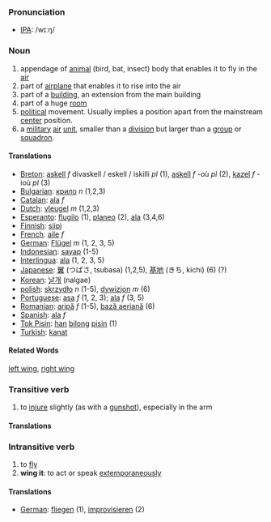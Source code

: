 ===Pronunciation===
*[[IPA]]: /wɪːŋ/

===Noun===
#appendage of [[animal]] (bird, bat, insect) body that enables it to fly in the [[air]]
#part of [[airplane]] that enables it to rise into the air
#part of a [[building]], an extension from the main building
#part of a huge [[room]]
#[[political]] movement. Usually implies a position apart from the mainstream [[center]] position.
#a [[military]] [[air]] [[unit]], smaller than a [[division]] but larger than a [[group]] or [[squadron]].

====Translations====
*[[Breton]]: [[askell]] ''f'' divaskell / eskell / iskilli ''pl'' (1), [[askell]] ''f'' -où ''pl'' (2), [[kazel]] ''f'' -ioù ''pl'' (3)
*[[Bulgarian]]: [[крило]] ''n'' (1,2,3)
*[[Catalan]]: [[ala]] ''f''
*[[Dutch]]: [[vleugel]] ''m'' (1,2,3)
*[[Esperanto]]: [[flugilo]] (1), [[planeo]] (2), [[ala]] (3,4,6)
*[[Finnish]]: [[siipi]]
*[[French]]: [[aile]] ''f''
*[[German]]: [[Flügel]] ''m'' (1, 2, 3, 5)
*[[Indonesian]]: [[sayap]] (1-5)
*[[Interlingua]]: [[ala]] (1, 2, 3, 5)
*[[Japanese]]: [[翼]] (つばさ, tsubasa) (1,2,5), [[基地]] (きち, kichi) (6) (?)
*[[Korean]]: [[날개]] (nalgae)
*[[polish]]: [[skrzydło]] ''n'' (1-5), [[dywizjon]] ''m'' (6)
*[[Portuguese]]: [[asa]] ''f'' (1, 2, 3); [[ala]] ''f'' (3, 5)
*[[Romanian]]: [[aripă]] ''f'' (1-5), [[bază aeriană]] (6)
*[[Spanish]]: [[ala]] ''f''
*[[Tok Pisin]]: [[han]] [[bilong]] [[pisin]] (1)
*[[Turkish]]: [[kanat]]

==== Related Words ====
[[left wing]], [[right wing]]

===Transitive verb===

# to [[injure]] slightly (as with a [[gunshot]]), especially in the arm

====Translations====

<!-- Wiktionary wants YOU! -->

===Intransitive verb===

# to [[fly]]
# '''wing it''': to act or speak [[extemporaneous]]ly

====Translations====

*[[German]]: [[fliegen]] (1), [[improvisieren]] (2)